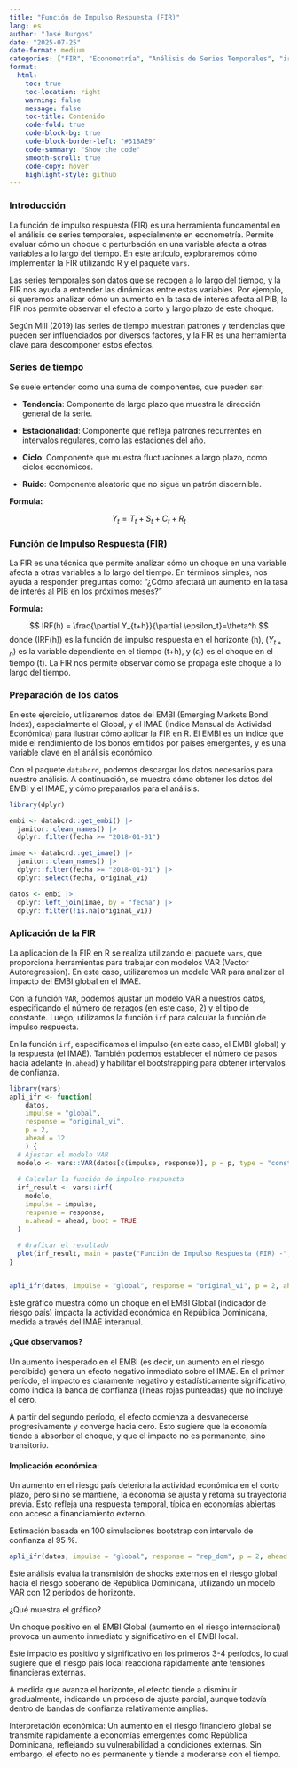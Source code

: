 ```yaml
---
title: "Función de Impulso Respuesta (FIR)"
lang: es
author: "José Burgos"
date: "2025-07-25"
date-format: medium
categories: ["FIR", "Econometría", "Análisis de Series Temporales", "irf", "vars"]
format:
  html:
    toc: true
    toc-location: right
    warning: false
    message: false
    toc-title: Contenido
    code-fold: true
    code-block-bg: true
    code-block-border-left: "#31BAE9"
    code-summary: "Show the code"
    smooth-scroll: true
    code-copy: hover
    highlight-style: github
---
```


### Introducción

La función de impulso respuesta (FIR) es una herramienta fundamental en el análisis de series temporales, especialmente en econometría. Permite evaluar cómo un choque o perturbación en una variable afecta a otras variables a lo largo del tiempo. En este artículo, exploraremos cómo implementar la FIR utilizando R y el paquete `vars`.

Las series temporales son datos que se recogen a lo largo del tiempo, y la FIR nos ayuda a entender las dinámicas entre estas variables. Por ejemplo, si queremos analizar cómo un aumento en la tasa de interés afecta al PIB, la FIR nos permite observar el efecto a corto y largo plazo de este choque.

Según Mill (2019) las series de tiempo muestran patrones y tendencias que pueden ser influenciados por diversos factores, y la FIR es una herramienta clave para descomponer estos efectos.

### Series de tiempo

Se suele entender como una suma de componentes, que pueden ser:

-   **Tendencia**: Componente de largo plazo que muestra la dirección general de la serie.

-   **Estacionalidad**: Componente que refleja patrones recurrentes en intervalos regulares, como las estaciones del año.

-   **Ciclo**: Componente que muestra fluctuaciones a largo plazo, como ciclos económicos.

-   **Ruido**: Componente aleatorio que no sigue un patrón discernible.

**Formula:**

$$
Y_t = T_t + S_t + C_t + R_t
$$

### Función de Impulso Respuesta (FIR)

La FIR es una técnica que permite analizar cómo un choque en una variable afecta a otras variables a lo largo del tiempo. En términos simples, nos ayuda a responder preguntas como: "¿Cómo afectará un aumento en la tasa de interés al PIB en los próximos meses?"

**Formula:**

$$
IRF(h) = \frac{\partial Y_{t+h}}{\partial \epsilon_t}=\theta^h
$$ donde (IRF(h)) es la función de impulso respuesta en el horizonte (h), ($Y_{t+h}$) es la variable dependiente en el tiempo (t+h), y ($\epsilon_t$) es el choque en el tiempo (t). La FIR nos permite observar cómo se propaga este choque a lo largo del tiempo.

### Preparación de los datos

En este ejercicio, utilizaremos datos del EMBI (Emerging Markets Bond Index), especialmente el Global, y el IMAE (Índice Mensual de Actividad Económica) para ilustrar cómo aplicar la FIR en R. El EMBI es un índice que mide el rendimiento de los bonos emitidos por países emergentes, y es una variable clave en el análisis económico.

Con el paquete `databcrd`, podemos descargar los datos necesarios para nuestro análisis. A continuación, se muestra cómo obtener los datos del EMBI y el IMAE, y cómo prepararlos para el análisis.

```r
library(dplyr)

embi <- databcrd::get_embi() |>
  janitor::clean_names() |> 
  dplyr::filter(fecha >= "2018-01-01")

imae <- databcrd::get_imae() |>
  janitor::clean_names() |> 
  dplyr::filter(fecha >= "2018-01-01") |>
  dplyr::select(fecha, original_vi)

datos <- embi |>
  dplyr::left_join(imae, by = "fecha") |> 
  dplyr::filter(!is.na(original_vi))
```

### Aplicación de la FIR

La aplicación de la FIR en R se realiza utilizando el paquete `vars`, que proporciona herramientas para trabajar con modelos VAR (Vector Autoregression). En este caso, utilizaremos un modelo VAR para analizar el impacto del EMBI global en el IMAE.

Con la función `VAR`, podemos ajustar un modelo VAR a nuestros datos, especificando el número de rezagos (en este caso, 2) y el tipo de constante. Luego, utilizamos la función `irf` para calcular la función de impulso respuesta.

En la función `irf`, especificamos el impulso (en este caso, el EMBI global) y la respuesta (el IMAE). También podemos establecer el número de pasos hacia adelante (`n.ahead`) y habilitar el bootstrapping para obtener intervalos de confianza.

```r
library(vars)
apli_ifr <- function(
    datos,
    impulse = "global",
    response = "original_vi",
    p = 2,
    ahead = 12
    ) {
  # Ajustar el modelo VAR
  modelo <- vars::VAR(datos[c(impulse, response)], p = p, type = "const")
  
  # Calcular la función de impulso respuesta
  irf_result <- vars::irf(
    modelo, 
    impulse = impulse, 
    response = response, 
    n.ahead = ahead, boot = TRUE
  )
  
  # Graficar el resultado
  plot(irf_result, main = paste("Función de Impulso Respuesta (FIR) -", impulse, "vs", response))
}


apli_ifr(datos, impulse = "global", response = "original_vi", p = 2, ahead = 12)
```

Este gráfico muestra cómo un choque en el EMBI Global (indicador de riesgo país) impacta la actividad económica en República Dominicana, medida a través del IMAE interanual.

#### ¿Qué observamos?

Un aumento inesperado en el EMBI (es decir, un aumento en el riesgo percibido) genera un efecto negativo inmediato sobre el IMAE. En el primer período, el impacto es claramente negativo y estadísticamente significativo, como indica la banda de confianza (líneas rojas punteadas) que no incluye el cero.

A partir del segundo período, el efecto comienza a desvanecerse progresivamente y converge hacia cero. Esto sugiere que la economía tiende a absorber el choque, y que el impacto no es permanente, sino transitorio.

#### Implicación económica:

Un aumento en el riesgo país deteriora la actividad económica en el corto plazo, pero si no se mantiene, la economía se ajusta y retoma su trayectoria previa. Esto refleja una respuesta temporal, típica en economías abiertas con acceso a financiamiento externo.

Estimación basada en 100 simulaciones bootstrap con intervalo de confianza al 95 %.

```r
apli_ifr(datos, impulse = "global", response = "rep_dom", p = 2, ahead = 12)

```

Este análisis evalúa la transmisión de shocks externos en el riesgo global hacia el riesgo soberano de República Dominicana, utilizando un modelo VAR con 12 períodos de horizonte.

¿Qué muestra el gráfico?

Un choque positivo en el EMBI Global (aumento en el riesgo internacional) provoca un aumento inmediato y significativo en el EMBI local.

Este impacto es positivo y significativo en los primeros 3-4 períodos, lo cual sugiere que el riesgo país local reacciona rápidamente ante tensiones financieras externas.

A medida que avanza el horizonte, el efecto tiende a disminuir gradualmente, indicando un proceso de ajuste parcial, aunque todavía dentro de bandas de confianza relativamente amplias.

Interpretación económica: Un aumento en el riesgo financiero global se transmite rápidamente a economías emergentes como República Dominicana, reflejando su vulnerabilidad a condiciones externas. Sin embargo, el efecto no es permanente y tiende a moderarse con el tiempo.

